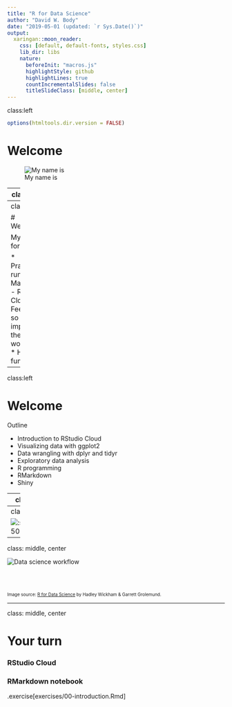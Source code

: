 ```yaml
---
title: "R for Data Science"
author: "David W. Body"
date: "2019-05-01 (updated: `r Sys.Date()`)"
output:
  xaringan::moon_reader:
    css: [default, default-fonts, styles.css]
    lib_dir: libs
    nature:
      beforeInit: "macros.js"
      highlightStyle: github
      highlightLines: true
      countIncrementalSlides: false
      titleSlideClass: [middle, center]
---
```

class:left

```r
options(htmltools.dir.version = FALSE)
```

# Welcome

![My name is](assets/hello-my-name-is.jpg)

---
class:left

# Welcome

Workshop goals

* Introduce R, RStudio, and the Tidyverse
* Learn enough to begin using R for real work
* Overview of what is available

---
class:left

# Welcome

My goals for me

* Practice run
  - Materials
  - RStudio Cloud
* Feedback so I can improve the workshop
* Have fun

---
class:left

# Welcome

Outline

* Introduction to RStudio Cloud
* Visualizing data with ggplot2
* Data wrangling with dplyr and tidyr
* Exploratory data analysis
* R programming
* RMarkdown
* Shiny

---
class:left

# Logistics

* Breaks
* Lunch (on your own)
* Rest rooms
---
class:center

![:scale 50%](assets/r4ds-cover.png)

---
class: middle, center

![Data science workflow](assets/data-science.png)
<br/>
<br/>
<br/>
<br/>
<p style="font-size: x-small">
Image source: <a href="http://r4ds.had.co.nz/">R for Data Science</a> by Hadley Wickham & Garrett Grolemund.
</p>

---
class: middle, center

# Your turn

### RStudio Cloud
### RMarkdown notebook

.exercise[exercises/00-introduction.Rmd]
